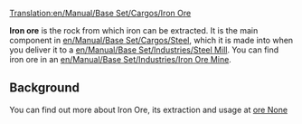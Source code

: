[[Translation:en/Manual/Base Set/Cargos/Iron Ore]]

{{es/Manual/Base Set/Cargos/Carga| carga  = Mineral de hierro
| imagen = en/Manual/Base Set/Cargos/IronOre.png
| producida =
| aceptada  =
}}
{{es/Pendiente de traducción}}

'''Iron ore''' is the rock from which iron can be extracted.  It is the main component in [[en/Manual/Base Set/Cargos/Steel]], which it is made into when you deliver it to a [[en/Manual/Base Set/Industries/Steel Mill]].  You can find iron ore in an [[en/Manual/Base Set/Industries/Iron Ore Mine]].

==Background==
You can find out more about Iron Ore, its extraction and usage at [https://www.wikipedia.org/wiki/Iron ore None]